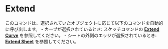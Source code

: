 
# Extend

<Reference shortcut="" command="Extend" button="" />

このコマンドは、選択されていたオブジェクトに応じて以下のコマンドを自動的に呼び出します。
    - カーブが選択されているとき: スケッチコマンドの [**Extend Curve**](/sketch/extend) を参照してください。
    - シートの外側のエッジが選択されているとき: [**Extend Sheet**](extend-sheet) を参照してください。
